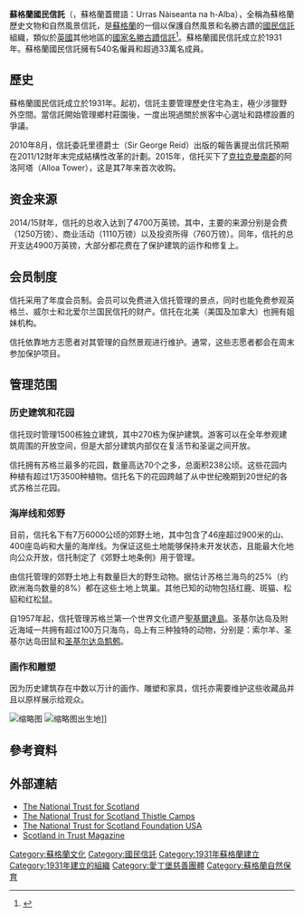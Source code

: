 {{Infobox organization
|name = 蘇格蘭國民信託<br/>National Trust for Scotland
|image =
|formation = 1931年
|status = 信託
|headquarters = [[愛丁堡|愛丁堡]]
|region_served = [[蘇格蘭|蘇格蘭]]
|leader_title = 領導人
|leader_name = Neil Oliver
|budget =  
|website = [www.nts.org.uk]
|remarks =
}}
'''蘇格蘭國民信託'''（'''{{lang-en|National Trust for Scotland}}'''，蘇格蘭蓋爾語：Urras Nàiseanta na h-Alba），全稱為蘇格蘭歷史文物和自然風景信託，是[[蘇格蘭|蘇格蘭]]的一個以保護自然風景和名勝古蹟的[[國民信託|國民信託]]組織，類似於[[英國|英國]]其他地區的[[國家名勝古蹟信託|國家名勝古蹟信託]]<ref>{{cite web |url=http://www.nts.org.uk/About/ |title=About the Trust |publisher=National Trust for Scotland |accessdate=17 March 2013 |archiveurl=https://web.archive.org/web/20130228092535/http://www.nts.org.uk/About/ |archivedate=2013-02-28 |deadurl=yes }}</ref>。蘇格蘭國民信託成立於1931年。蘇格蘭國民信託擁有540名僱員和超過33萬名成員。

== 歷史 ==
蘇格蘭國民信託成立於1931年。起初，信託主要管理歷史住宅為主，極少涉獵野外空間。當信託開始管理鄉村莊園後，一度出現過關於旅客中心選址和路標設置的爭議。

2010年8月，信託委託里德爵士（Sir George Reid）出版的報告裏提出信託預期在2011/12財年末完成結構性改革的計劃。2015年，信托买下了[[克拉克曼南郡|克拉克曼南郡]]的阿洛阿塔（Alloa Tower），这是其7年来首次收购。

== 资金来源 ==
2014/15财年，信托的总收入达到了4700万英镑。其中，主要的来源分别是会费（1250万镑）、商业活动（1110万镑）以及投资所得（760万镑）。同年，信托的总开支达4900万英镑，大部分都花费在了保护建筑的运作和修复上。

== 会员制度 ==
信托采用了年度会员制。会员可以免费进入信托管理的景点，同时也能免费参观英格兰、威尔士和北爱尔兰国民信托的财产。信托在北美（美国及加拿大）也拥有姐妹机构。

信托依靠地方志愿者对其管理的自然景观进行维护。通常，这些志愿者都会在周末参加保护项目。

== 管理范围 ==
=== 历史建筑和花园 ===
信托现时管理1500栋独立建筑，其中270栋为保护建筑。游客可以在全年参观建筑周围的开放空间，但是大部分建筑内部仅在复活节和圣诞之间开放。

信托拥有苏格兰最多的花园，数量高达70个之多，总面积238公顷。这些花园内种植有超过1万3500种植物。信托名下的花园跨越了从中世纪晚期到20世纪的各式苏格兰花园。

=== 海岸线和郊野 ===
目前，信托名下有7万6000公顷的郊野土地，其中包含了46座超过900米的山、400座岛屿和大量的海岸线。为保证这些土地能够保持未开发状态，且能最大化地向公众开放，信托制定了《郊野土地条例》用于管理。

由信托管理的郊野土地上有数量巨大的野生动物。据估计苏格兰海鸟的25%（约欧洲海鸟数量的8%）都在这些土地上筑巢。其他已知的动物包括红鹿、斑猫、松貂和红松鼠。

自1957年起，信托管理苏格兰第一个世界文化遗产[[聖基爾達島|聖基爾達島]]。圣基尔达岛及附近海域一共拥有超过100万只海鸟，岛上有三种独特的动物，分别是：索尔羊、圣基尔达岛田鼠和[[圣基尔达岛鹪鹩|圣基尔达岛鹪鹩]]。

=== 画作和雕塑 ===
因为历史建筑存在中数以万计的画作、雕塑和家具，信托亦需要维护这些收藏品并且以原样展示给观众。

[[File:Ridges_of_Gearr_Aenoch_and_Aonach_Dubh,_Glencoe.jpg|缩略图]]
[[File:BurnsCottage.jpg|缩略图]]出生地]]

==參考資料==
{{Reflist}}

==外部連結==
*[http://www.nts.org.uk The National Trust for Scotland]{{Wayback|url=http://www.nts.org.uk/ |date=20200824165547 }}
*[http://www.thistlecamps.org.uk The National Trust for Scotland Thistle Camps] {{Wayback|url=http://www.thistlecamps.org.uk/ |date=20080518035114 }}
*[http://www.ntsusa.org The National Trust for Scotland Foundation USA] {{Wayback|url=http://www.ntsusa.org/ |date=20210206121304 }}
*[https://web.archive.org/web/20151120024156/http://www.nts.org.uk/Magazine Scotland in Trust Magazine]

[[Category:蘇格蘭文化|Category:蘇格蘭文化]]
[[Category:國民信託|Category:國民信託]]
[[Category:1931年蘇格蘭建立|Category:1931年蘇格蘭建立]]
[[Category:1931年建立的組織|Category:1931年建立的組織]]
[[Category:愛丁堡慈善團體|Category:愛丁堡慈善團體]]
[[Category:蘇格蘭自然保育|Category:蘇格蘭自然保育]]